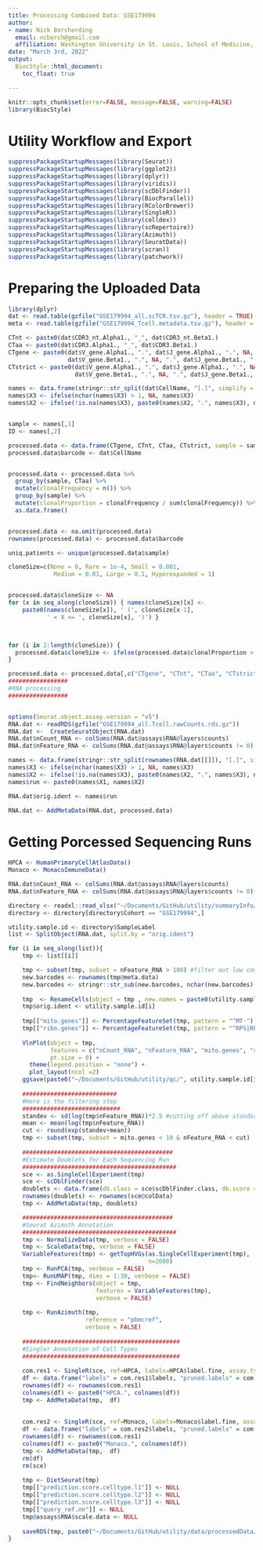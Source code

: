 ```yaml
---
title: Processing Combined Data: GSE179994
author: 
- name: Nick Borcherding
  email: ncborch@gmail.com
  affiliation: Washington University in St. Louis, School of Medicine, St. Louis, MO, USA
date: "March 3rd, 2022"
output:
  BiocStyle::html_document:
    toc_float: true

---
```


```r
knitr::opts_chunk$set(error=FALSE, message=FALSE, warning=FALSE)
library(BiocStyle)
```

# Utility Workflow and Export

```r
suppressPackageStartupMessages(library(Seurat))
suppressPackageStartupMessages(library(ggplot2))
suppressPackageStartupMessages(library(dplyr))
suppressPackageStartupMessages(library(viridis))
suppressPackageStartupMessages(library(scDblFinder))
suppressPackageStartupMessages(library(BiocParallel))
suppressPackageStartupMessages(library(RColorBrewer))
suppressPackageStartupMessages(library(SingleR))
suppressPackageStartupMessages(library(celldex))
suppressPackageStartupMessages(library(scRepertoire))
suppressPackageStartupMessages(library(Azimuth))
suppressPackageStartupMessages(library(SeuratData))
suppressPackageStartupMessages(library(scran))
suppressPackageStartupMessages(library(patchwork))
```

# Preparing the Uploaded Data

```r
library(dplyr)
dat <- read.table(gzfile("GSE179994_all.scTCR.tsv.gz"), header = TRUE)
meta <- read.table(gzfile("GSE179994_Tcell.metadata.tsv.gz"), header = TRUE)

CTnt <- paste0(dat$CDR3_nt.Alpha1., "_", dat$CDR3_nt.Beta1.)
CTaa <- paste0(dat$CDR3.Alpha1., "_", dat$CDR3.Beta1.)
CTgene <- paste0(dat$V_gene.Alpha1., ".", dat$J_gene.Alpha1., ".", NA, "_",
                 dat$V_gene.Beta1., ".", NA, ".", dat$J_gene.Beta1., ".", NA)
CTstrict <- paste0(dat$V_gene.Alpha1., ".", dat$J_gene.Alpha1., ".", NA, "_", dat$CDR3_nt.Alpha1., "_",
                   dat$V_gene.Beta1., ".", NA, ".", dat$J_gene.Beta1., ".", NA, "_", dat$CDR3_nt.Beta1.)

names <- data.frame(stringr::str_split(dat$CellName, "[.]", simplify = TRUE)[,1:3])
names$X3 <- ifelse(nchar(names$X3) > 1, NA, names$X3)
names$X2 <- ifelse(!is.na(names$X3), paste0(names$X2, ".", names$X3), names$X2)


sample <- names[,1]
ID <- names[,2]

processed.data <- data.frame(CTgene, CTnt, CTaa, CTstrict, sample = sample, ID =ID)
processed.data$barcode <- dat$CellName


processed.data <- processed.data %>%
  group_by(sample, CTaa) %>%
  mutate(clonalFrequency = n()) %>%
  group_by(sample) %>%
  mutate(clonalProportion = clonalFrequency / sum(clonalFrequency)) %>%
  as.data.frame()


processed.data <- na.omit(processed.data)
rownames(processed.data) <- processed.data$barcode

uniq.patients <- unique(processed.data$sample)

cloneSize=c(None = 0, Rare = 1e-4, Small = 0.001, 
             Medium = 0.01, Large = 0.1, Hyperexpanded = 1)


processed.data$cloneSize <- NA
for (x in seq_along(cloneSize)) { names(cloneSize)[x] <- 
    paste0(names(cloneSize[x]), ' (', cloneSize[x-1], 
           ' < X <= ', cloneSize[x], ')') }



for (i in 2:length(cloneSize)) { 
  processed.data$cloneSize <- ifelse(processed.data$clonalProportion > cloneSize[i-1] & processed.data$clonalProportion <= cloneSize[i], names(cloneSize[i]), processed.data$cloneSize) 
}

processed.data <- processed.data[,c("CTgene", "CTnt", "CTaa", "CTstrict", "clonalFrequency", "clonalProportion", "cloneSize")]
#################
#RNA processing 
#################


options(Seurat.object.assay.version = "v5")
RNA.dat <- readRDS(gzfile("GSE179994_all.Tcell.rawCounts.rds.gz"))
RNA.dat <-  CreateSeuratObject(RNA.dat)
RNA.dat$nCount_RNA <- colSums(RNA.dat@assays$RNA@layers$counts)
RNA.dat$nFeature_RNA <- colSums(RNA.dat@assays$RNA@layers$counts != 0)

names <- data.frame(stringr::str_split(rownames(RNA.dat[[]]), "[.]", simplify = TRUE)[,1:3])
names$X3 <- ifelse(nchar(names$X3) > 1, NA, names$X3)
names$X2 <- ifelse(!is.na(names$X3), paste0(names$X2, ".", names$X3), names$X2)
names$run <- paste0(names$X1, names$X2)

RNA.dat$orig.ident <- names$run

RNA.dat <- AddMetaData(RNA.dat, processed.data)
```

# Getting Porcessed Sequencing Runs

```r
HPCA <- HumanPrimaryCellAtlasData()
Monaco <- MonacoImmuneData()

RNA.dat$nCount_RNA <- colSums(RNA.dat@assays$RNA@layers$counts)
RNA.dat$nFeature_RNA <- colSums(RNA.dat@assays$RNA@layers$counts != 0)

directory <- readxl::read_xlsx("~/Documents/GitHub/utility/summaryInfo/sample.directory.xlsx") #Meta.data
directory <- directory[directory$Cohort == "GSE179994",]

utility.sample.id <- directory$SampleLabel
list <- SplitObject(RNA.dat, split.by = "orig.ident")

for (i in seq_along(list)){
    tmp <- list[[i]]

    tmp <- subset(tmp, subset = nFeature_RNA > 100) #filter out low count/feature cells\
    new.barcodes <- rownames(tmp@meta.data)
    new.barcodes <- stringr::str_sub(new.barcodes, nchar(new.barcodes)-17, nchar(new.barcodes))
    
    tmp  <- RenameCells(object = tmp , new.names = paste0(utility.sample.id[i], "_", new.barcodes))
    tmp$orig.ident <- utility.sample.id[i]
   
    tmp[["mito.genes"]] <- PercentageFeatureSet(tmp, pattern = "^MT-")
    tmp[["ribo.genes"]] <- PercentageFeatureSet(tmp, pattern = "^RPS|RPL-")
    
    VlnPlot(object = tmp, 
            features = c("nCount_RNA", "nFeature_RNA", "mito.genes", "ribo.genes"), 
            pt.size = 0) + 
      theme(legend.position = "none") + 
      plot_layout(ncol =2)
    ggsave(paste0("~/Documents/GitHub/utility/qc/", utility.sample.id[i], ".pdf"), height = 8, width=8)
    
    ###########################
    #Here is the filtering step
    ############################
    standev <- sd(log(tmp$nFeature_RNA))*2.5 #cutting off above standard deviation of 2.5
    mean <- mean(log(tmp$nFeature_RNA))
    cut <- round(exp(standev+mean))
    tmp <- subset(tmp, subset = mito.genes < 10 & nFeature_RNA < cut)
    
    ###########################################
    #Estimate Doublets for Each Sequencing Run
    ############################################
    sce <- as.SingleCellExperiment(tmp)
    sce <- scDblFinder(sce)
    doublets <- data.frame(db.class = sce$scDblFinder.class, db.score = sce$scDblFinder.score)
    rownames(doublets) <- rownames(sce@colData)
    tmp <- AddMetaData(tmp, doublets)

    ###########################################
    #Seurat Azimuth Annotation
    ############################################
    tmp <- NormalizeData(tmp, verbose = FALSE)
    tmp <- ScaleData(tmp, verbose = FALSE)
    VariableFeatures(tmp) <- getTopHVGs(as.SingleCellExperiment(tmp), 
                                        n=2000)
    tmp <- RunPCA(tmp, verbose = FALSE)
    tmp<- RunUMAP(tmp, dims = 1:30, verbose = FALSE)
    tmp <- FindNeighbors(object = tmp, 
                         features = VariableFeatures(tmp), 
                         verbose = FALSE)
   
    tmp <- RunAzimuth(tmp, 
                      reference = "pbmcref",
                      verbose = FALSE)
      
    #############################################
    #Singler Annotation of Cell Types
    #############################################
      
    com.res1 <- SingleR(sce, ref=HPCA, labels=HPCA$label.fine, assay.type.test=1)
    df <- data.frame("labels" = com.res1$labels, "pruned.labels" = com.res1$pruned.labels)
    rownames(df) <- rownames(com.res1)
    colnames(df) <- paste0("HPCA.", colnames(df))
    tmp <- AddMetaData(tmp,  df)
  
    
    com.res2 <- SingleR(sce, ref=Monaco, labels=Monaco$label.fine, assay.type.test=1)
    df <- data.frame("labels" = com.res2$labels, "pruned.labels" = com.res2$pruned.labels)
    rownames(df) <- rownames(com.res1)
    colnames(df) <- paste0("Monaco.", colnames(df))
    tmp <- AddMetaData(tmp,  df)
    rm(df)
    rm(sce)
    
    tmp <- DietSeurat(tmp)
    tmp[["prediction.score.celltype.l1"]] <- NULL
    tmp[["prediction.score.celltype.l2"]] <- NULL
    tmp[["prediction.score.celltype.l3"]] <- NULL
    tmp[["query_ref.nn"]] <- NULL
    tmp@assays$RNA$scale.data <- NULL
    
    saveRDS(tmp, paste0("~/Documents/GitHub/utility/data/processedData/seuratObjects/", utility.sample.id[i], ".rds"))
}
```

